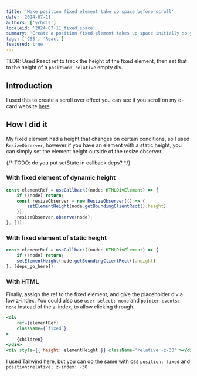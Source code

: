 ```yaml
---
title: 'Make position fixed element take up space before scroll'
date: '2024-07-11'
authors: ['ychris']
localeid: '2024-07-11_fixed_space'
summary: 'Create a position fixed element takes up space initially so you can see it, then scroll over it'
tags: ['CSS', 'React']
featured: true
---
```


TLDR: Used React ref to track the height of the fixed element, then set that to the height of a `position: relative` empty div.

## Introduction
I used this to create a scroll over effect you can see if you scroll on my e-card website [here](https://celebratethismortal.com).

## How I did it

My fixed element had a height that changes on certain conditions, so I used `ResizeObserver`, however if you have an element with a static height,
you can simply set the element height outside of the resize observer.

{/* TODO: do you put setState in callback deps? */}
### With fixed element of dynamic height
```js
const elementRef = useCallback((node: HTMLDivElement) => {
    if (!node) return;
    const resizeObserver = new ResizeObserver(() => {
        setElementHeight(node.getBoundingClientRect().height)
    });
    resizeObserver.observe(node);
}, []);
```

### With fixed element of static height
```js
const elementRef = useCallback((node: HTMLDivElement) => {
    if (!node) return;
    setElementHeight(node.getBoundingClientRect().height)
}, [deps_go_here]);
```

### With HTML
Finally, assign the ref to the fixed element, and give the placeholder div a low z-index.
You could also use `user-select: none` and `pointer-events: none` instead of the z-index, to allow clicking through.

```jsx
<div
    ref={elementRef}
    className={`fixed`}
>
    {children}
</div>
<div style={{ height: elementHeight }} className='relative -z-30' ></div>
```
I used Tailwind here, but you can do the same with css `position: fixed` and `position:relative; z-index: -30`